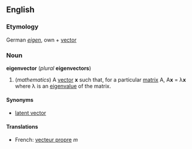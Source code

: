 ==English==
===Etymology===
German ''[[eigen]]'', own + [[vector]]

===Noun===
'''eigenvector''' (''plural'' '''eigenvectors''')

#(''mathematics'') A [[vector]] '''x''' such that, for a particular [[matrix]] A, A'''x''' = &lambda;'''x''' where &lambda; is an [[eigenvalue]] of the matrix.

====Synonyms====
*[[latent vector]]

====Translations====
*French: [[vecteur propre]] ''m''